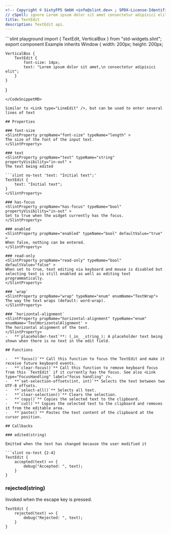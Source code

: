 ```yaml
---
<!-- Copyright © SixtyFPS GmbH <info@slint.dev> ; SPDX-License-Identifier: MIT -->
// cSpell: ignore Lorem ipsum dolor sit amet consectetur adipisici elit
title: TextEdit
description: TextEdit api.
---
```



<CodeSnippetMD imagePath="/src/assets/generated/std-widgets-textedit.png"  imageWidth="200" imageHeight="200"  imageAlt='std-widgets textedit example'>
```slint playground
import { TextEdit, VerticalBox } from "std-widgets.slint";
export component Example inherits Window {
    width: 200px;
    height: 200px;

    VerticalBox {
        TextEdit {
            font-size: 14px;
            text: "Lorem ipsum dolor sit amet,\n consectetur adipisici elit";
        }
    }
}
```
</CodeSnippetMD>

Similar to <Link type="LineEdit" />, but can be used to enter several lines of text

## Properties

### font-size
<SlintProperty propName="font-size" typeName="length" >
The size of the font of the input text.
</SlintProperty>

### text
<SlintProperty propName="text" typeName="string" propertyVisibility="in-out" >
The text being edited

```slint no-test 'text: "Initial text";'
TextEdit {
    text: "Initial text";
}
</SlintProperty>

### has-focus
<SlintProperty propName="has-focus" typeName="bool" propertyVisibility="in-out" >   
Set to true when the widget currently has the focus.
</SlintProperty>

### enabled
<SlintProperty propName="enabled" typeName="bool" defaultValue="true" >
When false, nothing can be entered.
</SlintProperty>

### read-only
<SlintProperty propName="read-only" typeName="bool" defaultValue="false" >
When set to true, text editing via keyboard and mouse is disabled but selecting text is still enabled as well as editing text programmatically.
</SlintProperty>

### `wrap` 
<SlintProperty propName="wrap" typeName="enum" enumName="TextWrap">
The way the text wraps (default: word-wrap).
</SlintProperty>

### `horizontal-alignment`
<SlintProperty propName="horizontal-alignment" typeName="enum" enumName='TextHorizontalAlignment' > 
The horizontal alignment of the text.
</SlintProperty>
-   **`placeholder-text`**: (_in_ _string_): A placeholder text being shown when there is no text in the edit field.

## Functions

-   **`focus()`** Call this function to focus the TextEdit and make it receive future keyboard events.
-   **`clear-focus()`** Call this function to remove keyboard focus from this `TextEdit` if it currently has the focus. See also <Link type="FocusHandling" label="focus handling" />.
-   **`set-selection-offsets(int, int)`** Selects the text between two UTF-8 offsets.
-   **`select-all()`** Selects all text.
-   **`clear-selection()`** Clears the selection.
-   **`copy()`** Copies the selected text to the clipboard.
-   **`cut()`** Copies the selected text to the clipboard and removes it from the editable area.
-   **`paste()`** Pastes the text content of the clipboard at the cursor position.

## Callbacks

### edited(string)

Emitted when the text has changed because the user modified it

```slint no-test {2-4}
TextEdit {
    accepted(text) => {
        debug("Accepted: ", text);
    }
}
```

### rejected(string)
Invoked when the escape key is pressed.

```slint no-test {2-4}
TextEdit {
    rejected(text) => {
        debug("Rejected: ", text);
    }
}
```

